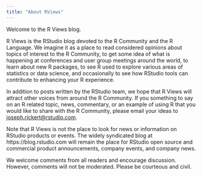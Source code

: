 ```yaml
---
title: "About RViews"
---
```


Welcome to the R Views blog.

R Views is the RStudio blog devoted to the R Community and the R Language. We imagine it as a place to read considered opinions about topics of interest to the R Community, to get some idea of what is happening at conferences and user group meetings around the world, to learn about new R packages, to see R used to explore various areas of statistics or data science, and occasionally to see how RStudio tools can contribute to enhancing your R experience.

In addition to posts written by the RStudio team, we hope that R Views will attract other voices from around the R Community. If you something to say on an R related topic, news, commentary, or an example of using R that you would like to share with the R Community, please email your ideas to <joseph.rickert@rstudio.com>.

Note that R Views is not the place to look for news or information on RStudio products or events. The widely syndicated blog at https://blog.rstudio.com will remain the place for RStudio open source and commercial product announcements, company events, and company news.

We welcome comments from all readers and encourage discussion. However, comments will not be moderated. Please be courteous and civil.


